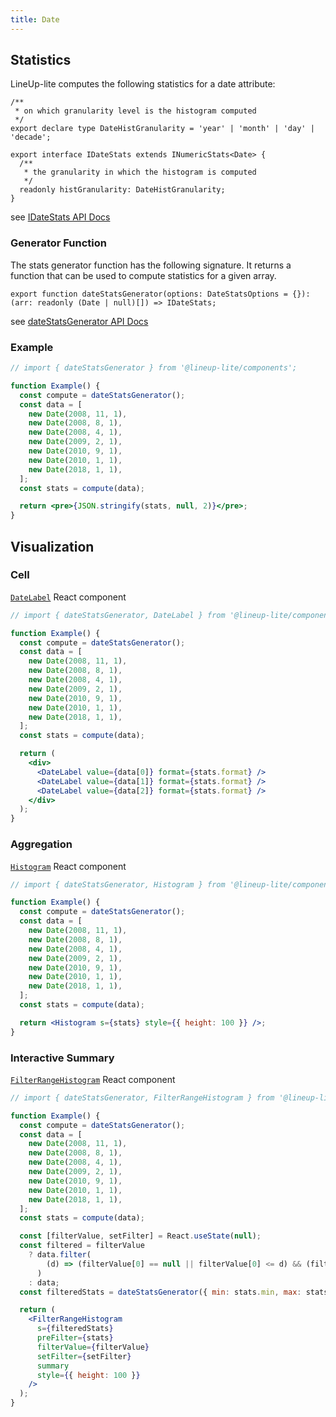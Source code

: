 ```yaml
---
title: Date
---
```


## Statistics

LineUp-lite computes the following statistics for a date attribute:

```tsx
/**
 * on which granularity level is the histogram computed
 */
export declare type DateHistGranularity = 'year' | 'month' | 'day' | 'decade';

export interface IDateStats extends INumericStats<Date> {
  /**
   * the granularity in which the histogram is computed
   */
  readonly histGranularity: DateHistGranularity;
}
```

see [IDateStats API Docs](/api/components/interfaces/idatestats.html)

### Generator Function

The stats generator function has the following signature. It returns a function that can be used to compute statistics for a given array.

```tsx
export function dateStatsGenerator(options: DateStatsOptions = {}): (arr: readonly (Date | null)[]) => IDateStats;
```

see [dateStatsGenerator API Docs](/api/components/modules.html#datestatsgenerator)

### Example

```jsx live
// import { dateStatsGenerator } from '@lineup-lite/components';

function Example() {
  const compute = dateStatsGenerator();
  const data = [
    new Date(2008, 11, 1),
    new Date(2008, 8, 1),
    new Date(2008, 4, 1),
    new Date(2009, 2, 1),
    new Date(2010, 9, 1),
    new Date(2010, 1, 1),
    new Date(2018, 1, 1),
  ];
  const stats = compute(data);

  return <pre>{JSON.stringify(stats, null, 2)}</pre>;
}
```

## Visualization

### Cell

[`DateLabel`](/api/components/modules.html#datelabel) React component

```jsx live
// import { dateStatsGenerator, DateLabel } from '@lineup-lite/components';

function Example() {
  const compute = dateStatsGenerator();
  const data = [
    new Date(2008, 11, 1),
    new Date(2008, 8, 1),
    new Date(2008, 4, 1),
    new Date(2009, 2, 1),
    new Date(2010, 9, 1),
    new Date(2010, 1, 1),
    new Date(2018, 1, 1),
  ];
  const stats = compute(data);

  return (
    <div>
      <DateLabel value={data[0]} format={stats.format} />
      <DateLabel value={data[1]} format={stats.format} />
      <DateLabel value={data[2]} format={stats.format} />
    </div>
  );
}
```

### Aggregation

[`Histogram`](/api/components/modules.html#histogram) React component

```jsx live
// import { dateStatsGenerator, Histogram } from '@lineup-lite/components';

function Example() {
  const compute = dateStatsGenerator();
  const data = [
    new Date(2008, 11, 1),
    new Date(2008, 8, 1),
    new Date(2008, 4, 1),
    new Date(2009, 2, 1),
    new Date(2010, 9, 1),
    new Date(2010, 1, 1),
    new Date(2018, 1, 1),
  ];
  const stats = compute(data);

  return <Histogram s={stats} style={{ height: 100 }} />;
}
```

### Interactive Summary

[`FilterRangeHistogram`](/api/components/modules.html#filterrangehistogram) React component

```jsx live
// import { dateStatsGenerator, FilterRangeHistogram } from '@lineup-lite/components';

function Example() {
  const compute = dateStatsGenerator();
  const data = [
    new Date(2008, 11, 1),
    new Date(2008, 8, 1),
    new Date(2008, 4, 1),
    new Date(2009, 2, 1),
    new Date(2010, 9, 1),
    new Date(2010, 1, 1),
    new Date(2018, 1, 1),
  ];
  const stats = compute(data);

  const [filterValue, setFilter] = React.useState(null);
  const filtered = filterValue
    ? data.filter(
        (d) => (filterValue[0] == null || filterValue[0] <= d) && (filterValue[1] == null || d <= filterValue[1])
      )
    : data;
  const filteredStats = dateStatsGenerator({ min: stats.min, max: stats.max })(filtered);

  return (
    <FilterRangeHistogram
      s={filteredStats}
      preFilter={stats}
      filterValue={filterValue}
      setFilter={setFilter}
      summary
      style={{ height: 100 }}
    />
  );
}
```
